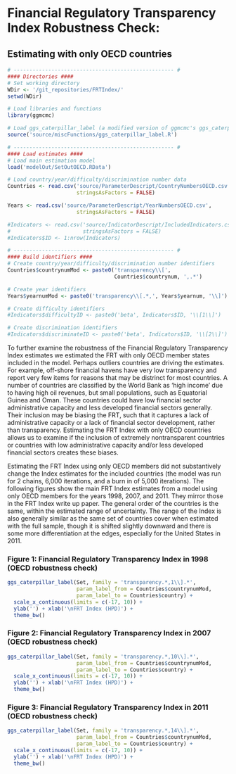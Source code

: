 # Financial Regulatory Transparency Index Robustness Check: 

## Estimating with only OECD countries

```r
# --------------------------------------------------- #
#### Directories ####
# Set working directory
WDir <- '/git_repositories/FRTIndex/'
setwd(WDir)

# Load libraries and functions
library(ggmcmc)

# Load ggs_caterpillar_label (a modified version of ggmcmc's ggs_caterpillar)
source('source/miscFunctions/ggs_caterpillar_label.R')

# --------------------------------------------------- #
#### Load estimates ####
# Load main estimation model
load('modelOut/SetOutOECD.RData')

# Load country/year/difficulty/discrimination number data
Countries <- read.csv('source/ParameterDescript/CountryNumbersOECD.csv',
                      stringsAsFactors = FALSE)

Years <- read.csv('source/ParameterDescript/YearNumbersOECD.csv',
                      stringsAsFactors = FALSE)

#Indicators <- read.csv('source/IndicatorDescript/IncludedIndicators.csv',
#                       stringsAsFactors = FALSE)
#Indicators$ID <- 1:nrow(Indicators)

# --------------------------------------------------- #
#### Build identifiers ####
# Create country/year/difficulty/discrimination number identifiers
Countries$countrynumMod <- paste0('transparency\\[',
                                  Countries$countrynum, ',.*')

# Create year identifiers
Years$yearnumMod <- paste0('transparency\\[.*,', Years$yearnum, '\\]')

# Create difficulty identifiers
#Indicators$difficultyID <- paste0('beta', Indicators$ID, '\\[1\\]')

# Create discrimination identifiers
#Indicators$discriminateID <- paste0('beta', Indicators$ID, '\\[2\\]')
```


To further examine the robustness of the Financial Regulatory Transparency Index estimates we estimated the FRT with only OECD member states included in the model. Perhaps outliers countries are driving the estimates. For example, off-shore financial havens have very low transparency and report very few items for reasons that may be distrinct for most countries. A number of countries are classified by the World Bank as 'high income' due to having high oil revenues, but small populations, such as Equatorial Guinea and Oman. These countries could have low financial sector administrative capacity and less developed financial sectors generally. Their inclusion may be biasing the FRT, such that it captures a lack of administrative capacity or a lack of financial sector development, rather than transparency. Estimating the FRT Index with only OECD countries allows us to examine if the inclusion of extremely nontransparent countries or countries with low administrative capacity and/or less developed financial sectors creates these biases.

Estimating the FRT Index using only OECD members did not substantively change the Index estimates for the included countries (the model was run for 2 chains, 6,000 iterations, and a burn in of 5,000 iterations). The following figures show the main FRT Index estimates from a model using only OECD members for the years 1998, 2007, and 2011. They mirror those in the FRT Index write up paper. The general order of the countries is the same, within the estimated range of uncertainty. The range of the Index is also generally similar as the same set of countries cover when estimated with the full sample, though it is shifted slightly downward and there is some more differentiation at the edges, especially for the United States in 2011. 

### Figure 1: Financial Regulatory Transparency Index in 1998 (OECD robustness check)

```r
ggs_caterpillar_label(Set, family = 'transparency.*,1\\].*',
                      param_label_from = Countries$countrynumMod,
                      param_label_to = Countries$country) +
  scale_x_continuous(limits = c(-17, 10)) +
  ylab('') + xlab('\nFRT Index (HPD)') +
  theme_bw()
```

### Figure 2: Financial Regulatory Transparency Index in 2007 (OECD robustness check)

```r
ggs_caterpillar_label(Set, family = 'transparency.*,10\\].*',
                      param_label_from = Countries$countrynumMod,
                      param_label_to = Countries$country) +
  scale_x_continuous(limits = c(-17, 10)) +
  ylab('') + xlab('\nFRT Index (HPD)') +
  theme_bw()
```

### Figure 3: Financial Regulatory Transparency Index in 2011 (OECD robustness check)

```r
ggs_caterpillar_label(Set, family = 'transparency.*,14\\].*',
                      param_label_from = Countries$countrynumMod,
                      param_label_to = Countries$country) +
  scale_x_continuous(limits = c(-17, 10)) +
  ylab('') + xlab('\nFRT Index (HPD)') +
  theme_bw()
```
